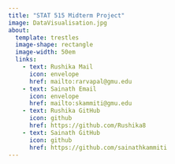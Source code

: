 ```yaml
---
title: "STAT 515 Midterm Project"
image: DataVisualisation.jpg
about:
  template: trestles
  image-shape: rectangle
  image-width: 50em
  links:
    - text: Rushika Mail
      icon: envelope
      href: mailto:rarvapal@gmu.edu
    - text: Sainath Email
      icon: envelope
      href: mailto:skammiti@gmu.edu
    - text: Rushika GitHub
      icon: github
      href: https://github.com/Rushika8
    - text: Sainath GitHub
      icon: github
      href: https://github.com/sainathkammiti
---
```


